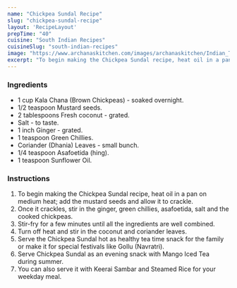 ---
name: "Chickpea Sundal Recipe"
slug: "chickpea-sundal-recipe"
layout: 'RecipeLayout'
prepTime: "40"
cuisine: "South Indian Recipes"
cuisineSlug: "south-indian-recipes"
image: "https://www.archanaskitchen.com/images/archanaskitchen/Indian_Tea_Time_Snacks/Black_Chickpea_Sundal_Recipe_Kala_Chana_Sundal-1.jpg"
excerpt: "To begin making the Chickpea Sundal recipe, heat oil in a pan on medium heat; add the mustard seeds and allow it to crackle"
---

### Ingredients

- 1 cup Kala Chana (Brown Chickpeas) - soaked overnight.
- 1/2 teaspoon Mustard seeds.
- 2 tablespoons Fresh coconut - grated.
- Salt - to taste.
- 1 inch Ginger - grated.
- 1 teaspoon Green Chillies.
- Coriander (Dhania) Leaves - small bunch.
- 1/4 teaspoon Asafoetida (hing).
- 1 teaspoon Sunflower Oil.

### Instructions

1. To begin making the Chickpea Sundal recipe, heat oil in a pan on medium heat; add the mustard seeds and allow it to crackle.
1. Once it crackles, stir in the ginger, green chillies, asafoetida, salt and the cooked chickpeas.
1. Stir-fry for a few minutes until all the ingredients are well combined.
1. Turn off heat and stir in the coconut and coriander leaves.
1. Serve the Chickpea Sundal hot as healthy tea time snack for the family or make it for special festivals like Gollu (Navratri).
1. Serve Chickpea Sundal as an evening snack with Mango Iced Tea during summer.
1. You can also serve it with Keerai Sambar and Steamed Rice for your weekday meal.
